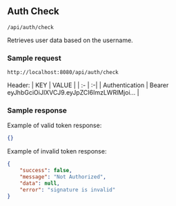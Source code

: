 ## Auth Check


<Badge txt="GET" color="green" /> `/api/auth/check`

Retrieves user data based on the username.

### Sample request

```
http://localhost:8080/api/auth/check
```
Header:
| KEY | VALUE |
| :- | :-|
| Authentication | Bearer eyJhbGciOiJIXVCJ9.eyJpZCI6ImzLWRlMjoi... |

### Sample response

Example of valid token response:
<Badge txt="Status: 200 OK" color="green" />
```json copy
{}
```

Example of invalid token response:
<Badge txt="Status: 401 Unauthorized" color="orange" />
```json copy
{
    "success": false,
    "message": "Not Authorized",
    "data": null,
    "error": "signature is invalid"
}
```